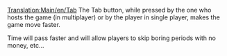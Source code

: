 [[Translation:Main/en/Tab]]
{{en/-}}
The Tab button, while pressed by the one who hosts the game (in multiplayer) or by the player in single player, makes the game move faster.

Time will pass faster and will allow players to skip boring periods with no money, etc...